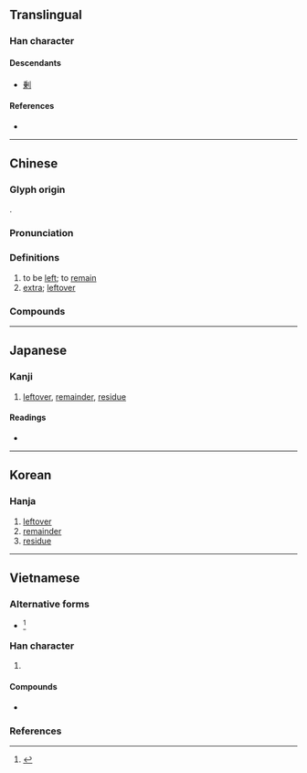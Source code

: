 {{also|剰|賸}}
{{character info}}
==Translingual==
{{ja-forms|[[剰]]|剩|剩}}

===Han character===
{{Han char|rn=18|rad=刀|as=10|sn=12|four=22900|canj=HPLN|ids=⿰乘刂}}

====Descendants====
* [[剰]]

====References====
* {{Han ref|kx=0142.040|dkj=02109|dj=0323.020|hdz=10350.100|uh=5269|ud=21097|bh=B3D1|bd=46033}}

----

==Chinese==
{{zh-forms|alt=剰,𪟏,𠟇,𠝍}}

===Glyph origin===
{{Han etym}}
{{Han compound|乘|刀|ls=psc|c1=p|c2=s}}.

===Pronunciation===
{{zh-pron
|m=shèng
|c=sing6,zing6
|h=pfs=chhûn
|md=
|mn=sēng/sīn/tw,xm,zz:chhun
|mn_note=sēng - literary; sīn - vernacular; chhun - 伸/偆 is used in the Mainland
|mn-t=sing7
|w=
|ma=y
|mc=y
|oc=y
|cat=v,a
}}

===Definitions===
{{zh-hanzi}}

# to be [[left]]; to [[remain]]
# [[extra]]; [[leftover]]

===Compounds===
{{zh-der|剩女|下剩|人口過剩|剩下|剩水殘山|剩磁|剩菜|剩頭兒|剩飯|剩餘|剩餘價值|剩魄殘魂|所剩無幾|武昌剩竹|殘山剩水|殘湯剩飯|殘羹剩飯|殘茶剩飯|過剩|餘膏剩馥}}

{{zh-cat|Beginning}}

----

==Japanese==
{{ja-kanji forms|剰|剩}}

===Kanji===
{{ja-kanji|grade=|rs=刀10|shin=剰}}

# [[leftover]], [[remainder]], [[residue]]

====Readings====
* {{ja-readings|on=[[じょう]] (jō)|kun=[[あまる]] (amaru), [[あまり]] (amari), [[あまつさえ]] (amatsusae)}}

----

==Korean==

===Hanja===
{{ko-hanja|hangeul=잉|rv=ing|mr=ing}}

# [[leftover]]
# [[remainder]]
# [[residue]]

----

==Vietnamese==

===Alternative forms===
* {{alter|vi|{{vi-l|賸|thặng}}}}<ref name=gdhn>{{vi-ref|Trần (2004).}}</ref>

===Han character===
{{vi-readings|rs=刀10
|hanviet=thặng-gdhn;bonet;genibrel
|phienthiet=
}}

# {{han tu form of|thặng|[[surplus]]; [[remainder]]}}

====Compounds====
* {{vi-l|剩餘|thặng dư}}

===References===
<references/>